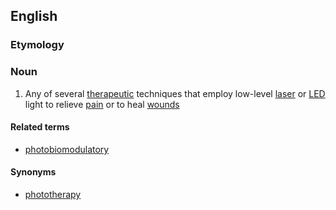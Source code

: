 ==English==

===Etymology===
{{prefix|en|photo|biomodulation}}

===Noun===
{{wikipedia}}
{{en-noun|-}}

# {{lb|en|medicine}} Any of several [[therapeutic]] techniques that employ low-level [[laser]] or [[LED]] light to relieve [[pain]] or to heal [[wound]]s

====Related terms====
* [[photobiomodulatory]]

====Synonyms====
* [[phototherapy]]